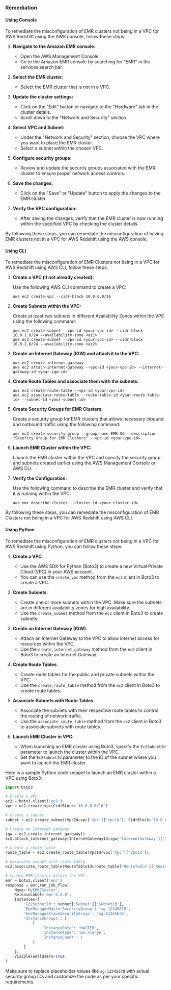 ### Remediation

#### Using Console

To remediate the misconfiguration of EMR clusters not being in a VPC for AWS Redshift using the AWS console, follow these steps:

1. **Navigate to the Amazon EMR console:**
   - Open the AWS Management Console.
   - Go to the Amazon EMR console by searching for "EMR" in the services search bar.

2. **Select the EMR cluster:**
   - Select the EMR cluster that is not in a VPC.

3. **Update the cluster settings:**
   - Click on the "Edit" button or navigate to the "Hardware" tab in the cluster details.
   - Scroll down to the "Network and Security" section.

4. **Select VPC and Subnet:**
   - Under the "Network and Security" section, choose the VPC where you want to place the EMR cluster.
   - Select a subnet within the chosen VPC.

5. **Configure security groups:**
   - Review and update the security groups associated with the EMR cluster to ensure proper network access controls.

6. **Save the changes:**
   - Click on the "Save" or "Update" button to apply the changes to the EMR cluster.

7. **Verify the VPC configuration:**
   - After saving the changes, verify that the EMR cluster is now running within the specified VPC by checking the cluster details.

By following these steps, you can remediate the misconfiguration of having EMR clusters not in a VPC for AWS Redshift using the AWS console.

#### Using CLI

To remediate the misconfiguration of EMR Clusters not being in a VPC for AWS Redshift using AWS CLI, follow these steps:

1. **Create a VPC (if not already created):**
   
   Use the following AWS CLI command to create a VPC:
   ```
   aws ec2 create-vpc --cidr-block 10.0.0.0/16
   ```

2. **Create Subnets within the VPC:**

   Create at least two subnets in different Availability Zones within the VPC using the following command:
   ```
   aws ec2 create-subnet --vpc-id <your-vpc-id> --cidr-block 10.0.1.0/24 --availability-zone <az1>
   aws ec2 create-subnet --vpc-id <your-vpc-id> --cidr-block 10.0.2.0/24 --availability-zone <az2>
   ```

3. **Create an Internet Gateway (IGW) and attach it to the VPC:**

   ```
   aws ec2 create-internet-gateway
   aws ec2 attach-internet-gateway --vpc-id <your-vpc-id> --internet-gateway-id <your-igw-id>
   ```

4. **Create Route Tables and associate them with the subnets:**

   ```
   aws ec2 create-route-table --vpc-id <your-vpc-id>
   aws ec2 associate-route-table --route-table-id <your-route-table-id> --subnet-id <your-subnet-id>
   ```

5. **Create Security Groups for EMR Clusters:**

   Create a security group for EMR clusters that allows necessary inbound and outbound traffic using the following command:
   ```
   aws ec2 create-security-group --group-name EMR-SG --description "Security Group for EMR Clusters" --vpc-id <your-vpc-id>
   ```

6. **Launch EMR Cluster within the VPC:**

   Launch the EMR cluster within the VPC and specify the security group and subnets created earlier using the AWS Management Console or AWS CLI.

7. **Verify the Configuration:**

   Use the following command to describe the EMR cluster and verify that it is running within the VPC:
   ```
   aws emr describe-cluster --cluster-id <your-cluster-id>
   ```

By following these steps, you can remediate the misconfiguration of EMR Clusters not being in a VPC for AWS Redshift using AWS CLI.

#### Using Python

To remediate the misconfiguration of EMR clusters not being in a VPC for AWS Redshift using Python, you can follow these steps:

1. **Create a VPC**:
   - Use the AWS SDK for Python (Boto3) to create a new Virtual Private Cloud (VPC) in your AWS account.
   - You can use the `create_vpc` method from the `ec2` client in Boto3 to create a VPC.

2. **Create Subnets**:
   - Create one or more subnets within the VPC. Make sure the subnets are in different availability zones for high availability.
   - Use the `create_subnet` method from the `ec2` client in Boto3 to create subnets.

3. **Create an Internet Gateway (IGW)**:
   - Attach an Internet Gateway to the VPC to allow internet access for resources within the VPC.
   - Use the `create_internet_gateway` method from the `ec2` client in Boto3 to create an Internet Gateway.

4. **Create Route Tables**:
   - Create route tables for the public and private subnets within the VPC.
   - Use the `create_route_table` method from the `ec2` client in Boto3 to create route tables.

5. **Associate Subnets with Route Tables**:
   - Associate the subnets with their respective route tables to control the routing of network traffic.
   - Use the `associate_route_table` method from the `ec2` client in Boto3 to associate subnets with route tables.

6. **Launch EMR Cluster in VPC**:
   - When launching an EMR cluster using Boto3, specify the `Ec2SubnetId` parameter to launch the cluster within the VPC.
   - Set the `Ec2SubnetId` parameter to the ID of the subnet where you want to launch the EMR cluster.

Here is a sample Python code snippet to launch an EMR cluster within a VPC using Boto3:

```python
import boto3

# Create a VPC
ec2 = boto3.client('ec2')
vpc = ec2.create_vpc(CidrBlock='10.0.0.0/16')

# Create a subnet
subnet = ec2.create_subnet(VpcId=vpc['Vpc']['VpcId'], CidrBlock='10.0.0.0/24', AvailabilityZone='us-east-1a')

# Create an Internet Gateway
igw = ec2.create_internet_gateway()
ec2.attach_internet_gateway(InternetGatewayId=igw['InternetGateway']['InternetGatewayId'], VpcId=vpc['Vpc']['VpcId'])

# Create a route table
route_table = ec2.create_route_table(VpcId=vpc['Vpc']['VpcId'])

# Associate subnet with route table
ec2.associate_route_table(RouteTableId=route_table['RouteTable']['RouteTableId'], SubnetId=subnet['Subnet']['SubnetId'])

# Launch EMR cluster within the VPC
emr = boto3.client('emr')
response = emr.run_job_flow(
    Name='MyEMRCluster',
    ReleaseLabel='emr-6.2.0',
    Instances={
        'Ec2SubnetId': subnet['Subnet']['SubnetId'],
        'EmrManagedMasterSecurityGroup': 'sg-12345678',
        'EmrManagedSlaveSecurityGroup': 'sg-12345678',
        'InstanceGroups': [
            {
                'InstanceRole': 'MASTER',
                'InstanceType': 'm5.xlarge',
                'InstanceCount': 1
            }
        ]
    },
    VisibleToAllUsers=True
)
```

Make sure to replace placeholder values like `sg-12345678` with actual security group IDs and customize the code as per your specific requirements.

